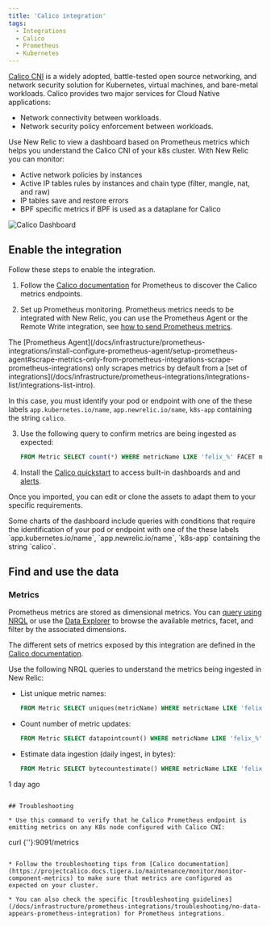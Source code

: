 ```yaml
---
title: 'Calico integration'
tags:
  - Integrations
  - Calico
  - Prometheus
  - Kubernetes
---
```



[Calico CNI](https://github.com/projectcalico/calico) is a widely adopted, battle-tested open source networking, and network security solution for Kubernetes, virtual machines, and bare-metal workloads. Calico provides two major services for Cloud Native applications:

* Network connectivity between workloads.
* Network security policy enforcement between workloads.

Use New Relic to view a dashboard based on Prometheus metrics which helps you understand the Calico CNI of your k8s cluster. With New Relic you can monitor:

* Active network policies by instances
* Active IP tables rules by instances and chain type (filter, mangle, nat, and raw)
* IP tables save and restore errors
* BPF specific metrics if BPF is used as a dataplane for Calico

<img
  title="Calico Dashboard"
  alt="Calico Dashboard"
  src={kubernetesCalicoDashboard}
/>

## Enable the integration

Follow these steps to enable the integration.

1. Follow the [Calico documentation](https://projectcalico.docs.tigera.io/maintenance/monitor/monitor-component-metrics) for Prometheus to discover the Calico metrics endpoints.

2. Set up Prometheus monitoring. Prometheus metrics needs to be integrated with New Relic, you can use the Prometheus Agent or the Remote Write integration, see [how to send Prometheus metrics](/docs/infrastructure/prometheus-integrations/install-configure-prometheus-agent/get-started/send-prometheus-metric-data-new-relic/).

  <Callout variant="important">
  The [Prometheus Agent](/docs/infrastructure/prometheus-integrations/install-configure-prometheus-agent/setup-prometheus-agent#scrape-metrics-only-from-prometheus-integrations-scrape-prometheus-integrations) only scrapes metrics by default from a [set of integrations](/docs/infrastructure/prometheus-integrations/integrations-list/integrations-list-intro).

  In this case, you must identify your pod or endpoint with one of the these labels `app.kubernetes.io/name`, `app.newrelic.io/name`, `k8s-app` containing the string `calico`.
  </Callout>

3. Use the following query to confirm metrics are being ingested as expected:

    ```sql
    FROM Metric SELECT count(*) WHERE metricName LIKE 'felix_%' FACET metricName LIMIT MAX
    ```

4. Install the [Calico quickstart](https://newrelic.com/instant-observability/calico-newrelic) to access built-in dashboards and and [alerts](/docs/alerts-applied-intelligence/new-relic-alerts/learn-alerts/introduction-alerts/).

  Once you imported, you can edit or clone the assets to adapt them to your specific requirements.

  <Callout variant="important">
  Some charts of the dashboard include queries with conditions that require the identification of your pod or endpoint with one of the these labels `app.kubernetes.io/name`, `app.newrelic.io/name`, `k8s-app` containing the string `calico`.
  </Callout>


## Find and use the data

### Metrics

Prometheus metrics are stored as dimensional metrics. You can [query using NRQL](/docs/telemetry-data-platform/get-data/apis/query-metric-data-type/) or use the [Data Explorer](/docs/query-your-data/explore-query-data/browse-data/introduction-data-explorer/) to browse the available metrics, facet, and filter by the associated dimensions.

The different sets of metrics exposed by this integration are defined in the [Calico documentation](https://projectcalico.docs.tigera.io/reference/felix/prometheus).

Use the following NRQL queries to understand the metrics being ingested in New Relic:

* List unique metric names:

  ```sql
  FROM Metric SELECT uniques(metricName) WHERE metricName LIKE 'felix_%' LIMIT MAX
  ```

* Count number of metric updates:

  ```sql
  FROM Metric SELECT datapointcount() WHERE metricName LIKE 'felix_%' LIMIT MAX
  ```

* Estimate data ingestion (daily ingest, in bytes):

	```sql
  FROM Metric SELECT bytecountestimate() WHERE metricName LIKE 'felix_%' SINCE
1 day ago
  ```

## Troubleshooting

* Use this command to verify that he Calico Prometheus endpoint is emitting metrics on any K8s node configured with Calico CNI:

  ```
  curl {'<Calico-Pod-IP>'}:9091/metrics
  ```

* Follow the troubleshooting tips from [Calico documentation](https://projectcalico.docs.tigera.io/maintenance/monitor/monitor-component-metrics) to make sure that metrics are configured as expected on your cluster.

* You can also check the specific [troubleshooting guidelines](/docs/infrastructure/prometheus-integrations/troubleshooting/no-data-appears-prometheus-integration) for Prometheus integrations.

